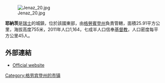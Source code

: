 [[Image:Jenaz_20.jpg|right]]

'''耶納茨'''是[[瑞士|瑞士]]的城鎮，位於該國東部，由[[格勞賓登州|格勞賓登州]]負責管轄，面積25.91平方公里，海拔高度755米，2011年人口1,164，七成半人口信奉[[基督教|基督教]]，人口密度每平方公里45人。

==外部連結==
* [https://web.archive.org/web/20180812113301/https://jenaz.ch/ Official website] {{de icon}}

{{Switzerland-geo-stub}}
[[Category:格劳宾登州的市镇|Category:格劳宾登州的市镇]]